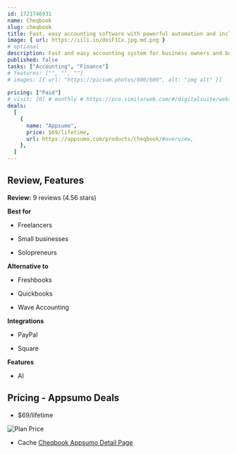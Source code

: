 ```yaml
---
id: 1721746931  
name: Cheqbook
slug: cheqbook
title: Fast, easy accounting software with powerful automation and included invoicing
image: { url: https://iili.io/doiF1Cx.jpg.md.png }
# optional
description: Fast and easy accounting system for business owners and bookkeepersImport your key data from Quickbooks to make transitioning easier
published: false
tasks: ["Accounting", "Finance"]
# features: ["", "", ""]
# images: [{ url: "https://picsum.photos/600/600", alt: "img alt" }]
 
pricing: ["Paid"]
# visit: [0] # monthly # https://pro.similarweb.com/#/digitalsuite/websiteanalysis/home
deals:
  [
    {
      name: "Appsumo",
      price: $69/lifetime,
      url: https://appsumo.com/products/cheqbook/#overview,
    },
  ]
---
```


## Review, Features

**Review:** 9 reviews  (4.56 stars)

**Best for**

- Freelancers

- Small businesses

- Solopreneurs

**Alternative to**

- Freshbooks

- Quickbooks

- Wave Accounting

**Integrations**

- PayPal

- Square

**Features**

- AI

## Pricing - Appsumo Deals

- $69/lifetime

<Img src="https://iili.io/dobqirX.png" alt="Plan Price" />

- Cache [Cheqbook Appsumo Detail Page](https://iili.io/dobBxEP.png)


